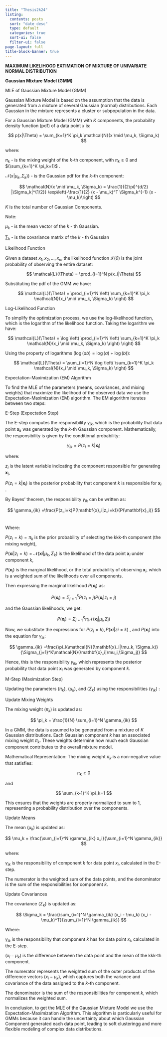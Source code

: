 ```yaml
---
title: "Thesis2k24"
listing:
  contents: posts
  sort: "date desc"
  type: default
  categories: true
  sort-ui: false
  filter-ui: false
page-layout: full
title-block-banner: true
---
```

**MAXIMUM LIKELIHOOD EXTIMATION OF MIXTURE OF UNIVARIATE NORMAL DISTRIBUTION**

**Gaussian Mixture Model (GMM)**

MLE of Gaussian Mixture Model (GMM)

Gaussian Mixture Model is based on the assumption that the data is generated from a mixture of several Gaussian (normal) distributions. Each Gaussian in the mixture represents a cluster or subpopulation in the data.

For a Gaussian Mixture Model (GMM) with $K$ components, the probability density function (pdf) of a data point $x$ is:

$$
p(x|\Theta) = \sum_{k=1}^K \pi_k \mathcal{N}(x \mid \mu_k, \Sigma_k)
$$

where: 

$\pi_k$ - is the mixing weight of the $k$-th component, with $\pi_k\geq0$ and $(\sum_{k=1}^K \pi_k=1)$ .

$\mathcal{N}(x|\mu_k, \Sigma_k))$ - is the Gaussian pdf for the $k$-th component:

$$
\mathcal{N}(x \mid \mu_k, \Sigma_k) = \frac{1}{(2\pi)^{d/2} |\Sigma_k|^{1/2}} \exp\left(-\frac{1}{2} (x - \mu_k)^T \Sigma_k^{-1} (x - \mu_k)\right)
$$

$K$ is the total number of Gaussian Components.

Note:

$\mu_k$ - is the mean vector of the $k$ - th Gaussian.

$\sum_k$ - is the covariance matrix of the $k$ - th Gaussian

Likelihood Function

Given a dataset ${x_1,x_2,\ldots,x_n}$, the likelihood function $\mathcal{L}(\theta)$ is the joint probability of observing the entire dataset:

$$
\mathcal{L}(\Theta) = \prod_{i=1}^N p(x_i|\Theta)
$$

Substituting the pdf of the GMM we have:

$$
\mathcal{L}(\Theta) = \prod_{i=1}^N \left( \sum_{k=1}^K \pi_k \mathcal{N}(x_i \mid \mu_k, \Sigma_k) \right)
$$

Log-Likelihood Function

To simplify the optimization process, we use the log-likelihood function, which is the logarithm of the likelihood function. Taking the logarithm we have:

$$
\mathcal{L}(\Theta) = \log \left( \prod_{i=1}^N \left( \sum_{k=1}^K \pi_k \mathcal{N}(x_i \mid \mu_k, \Sigma_k) \right) \right)
$$

Using the property of logarithms $(\log(ab)=\log(a)+\log(b))$:

$$
\mathcal{L}(\Theta) = \sum_{i=1}^N \log \left( \sum_{k=1}^K \pi_k \mathcal{N}(x_i \mid \mu_k, \Sigma_k) \right)
$$

Expectation-Maximization (EM) Algorithm

To find the MLE of the parameters (means, covariances, and mixing weights) that maximize the likelihood of the observed data we use the Expectation-Maximization (EM) algorithm. The EM algorithm iterates between two steps:

E-Step (Expectation Step)

The E-step computes the responsibility $\gamma_{ik}$​, which is the probability that data point $\mathbf{x}_k$​ was generated by the $k$-th Gaussian component. Mathematically, the responsibility is given by the conditional probability:

$$
\gamma_{ik} = P(z_i = k|\mathbf{x}_i)
$$

where:

$z_i$ is the latent variable indicating the component responsible for generating $\mathbf{x}_i$,

$P(z_i=k|\mathbf{x}_i)$ is the posterior probability that component $k$ is responsible for $\mathbf{x}_i$​.

By Bayes' theorem, the responsibility $\gamma_{ik}$​ can be written as:

$$
\gamma_{ik} =\frac{P(z_i=k)P(\mathbf{x}_i|z_i=k)}{P(\mathbf{x}_i)}
$$​

Where:

$P(z_i=k)=\pi_k$ is the prior probability of selecting the kkk-th component (the mixing weight),

$P(\mathbf{x}i|z_i=k)=\mathcal{N}(\mathbf{x}i|\mu_k, \Sigma_k)$ is the likelihood of the data point $\mathbf{x}_i$ under component $k$,

$P(\mathbf{x}_i)$  is the marginal likelihood, or the total probability of observing $\mathbf{x}_i$​, which is a weighted sum of the likelihoods over all components.

Then expressing the marginal likelihood $P(\mathbf{x}_i)$ as:

$$
P(\mathbf{x}_i) = \Sigma_{j=1}^K P(z_i=j)P(\mathbf{x}_i|z_i=j)
$$

 and the Gaussian likelihoods, we get:

$$
P(\mathbf{x}_i)=\Sigma_{j=1}^K \pi_j\mathcal{N}(\mathbf{x}_i|\mu_j, \Sigma_j)
$$

Now, we substitute the expressions for $P(z_i=k), P(\mathbf{x}i|zi=k)$ , and $P(\mathbf{x}_i)$ into the equation for $\gamma_{ik}$​:

$$
\gamma_{ik} =\frac{\pi_k\mathcal{N}(\mathbf{x}_i|\mu_k, \Sigma_k)}{\Sigma_{j=1}^K\mathcal{N}(\mathbf{x}_i|\mu_i,\Sigma_j)}
$$

Hence, this is the responsibility $\gamma_{ik}$​, which represents the posterior probability that data point $\mathbf{x}_i$​ was generated by component $k$.

M-Step (Maximization Step)

Updating the parameters $(\pi_k)$, $(\mu_k)$, and $(\Sigma_k)$ using the responsibilities $(\gamma_{ik})$ :

Update Mixing Weights

The mixing weight $(\pi_k)$ is updated as:

$$
\pi_k = \frac{1}{N} \sum_{i=1}^N \gamma_{ik}
$$

In a GMM, the data is assumed to be generated from a mixture of $K$ Gaussian distributions. Each Gaussian component $k$ has an associated mixing weight $\pi_k$​. These weights determine how much each Gaussian component contributes to the overall mixture model.

Mathematical Representation: The mixing weight $\pi_k$ is a non-negative value that satisfies: 

$$
\pi_k\geq0
$$

and

$$
\sum_{k-1}^K \pi_k=1
$$

This ensures that the weights are properly normalized to sum to 1, representing a probability distribution over the components.

Update Means

The mean $(\mu_k)$ is updated as:

$$
\mu_k = \frac{\sum_{i=1}^N \gamma_{ik} x_i}{\sum_{i=1}^N \gamma_{ik}}
$$

where:

$\gamma_{ik}$ is the responsibility of component $k$ for data point $x_i$​, calculated in the E-step.

The numerator is the weighted sum of the data points, and the denominator is the sum of the responsibilities for component $k$.

Update Covariances

The covariance $(\Sigma_k)$ is updated as:

$$
\Sigma_k = \frac{\sum_{i=1}^N \gamma_{ik} (x_i - \mu_k) (x_i - \mu_k)^T}{\sum_{i=1}^N \gamma_{ik}}
$$

Where:

$\gamma_{ik}$ is the responsibility that component $k$ has for data point $x_i$​, calculated in the E-step.

$(x_i - \mu_k)$ is the difference between the data point and the mean of the kkk-th component.

The numerator represents the weighted sum of the outer products of the difference vectors $(x_i - \mu_k)$, which captures both the variance and covariance of the data assigned to the $k$-th component.

The denominator is the sum of the responsibilities for component $k$, which normalizes the weighted sum.

In conclusion, to get the MLE of the Gaussian Mixture Model we use the Expectation-Maximization Algorithm. This algorithm is particularly useful for GMMs because it can handle the uncertainty about which Gaussian Component generated each data point, leading to soft clusteringg and more flexible modeling of complex data distributions.




